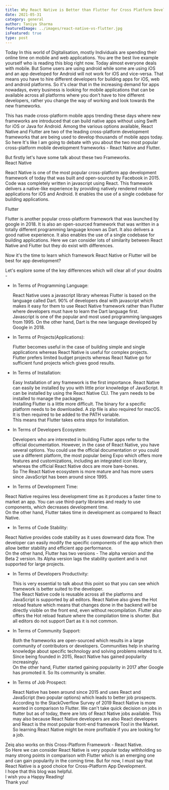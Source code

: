 ```yaml
---
title: Why React Native is Better than Flutter for Cross Platform Development?
date: 2021-05-31
category: general
author: Taniya Sharma
featuredImage: ../images/react-native-vs-flutter.jpg
isFeatured: true
type: post
---
```



Today In this world of Digitalisation, mostly Individuals are spending their online time on mobile and web applications. You are the best live example yourself who is reading this blog right now. Today almost everyone deals with mobile. But Some users are using android while some are using iOS and an app developed for Android will not work for iOS and vice-versa. That means you have to hire different developers for building apps for iOS, web and android platforms. So it's clear that in the increasing demand for apps nowadays, every business is looking for mobile applications that can be available across all platforms where you don't have to hire different developers, rather you change the way of working and look towards the new frameworks.

This has made cross-platform mobile apps trending these days where new frameworks are introduced that can build native apps without using Swift for iOS or Java for Android. Among the various options available, React Native and Flutter are two of the leading cross-platform development frameworks that are being used to develop thousands of mobile apps today.  
So here It's like I am going to debate with you about the two most popular cross-platform mobile development frameworks - React Native and Flutter.

But firstly let's have some talk about these two Frameworks.  
React Native  

React Native is one of the most popular cross-platform app development framework of today that was built and open-sourced by Facebook in 2015. Code was completely written in javascript using React. This framework delivers a native-like experience by providing natively rendered mobile applications for iOS and Android. It enables the use of a single codebase for building applications. 

Flutter 

Flutter is another popular cross-platform framework that was launched by google in 2018. It is also an open-sourced framework that was written in a totally different programming language known as Dart. It also delivers a good native experience. It also enables the use of a single codebase for building applications.
Here we can consider lots of similarity between React Native and Flutter but they do exist with differences.

Now it's the time to learn which framework React Native or Flutter will be best for app development?

Let's explore some of the key differences which will clear all of your doubts -

 - In Terms of Programming Language:
   
   React Native uses a javascript library whereas Flutter is based on the language called Dart. 90% of developers deal with javascript which makes it easy for them to use React Native framework rather than Flutter where developers must have to learn the Dart language first.  
Javascript is one of the popular and most used programming languages from 1995. On the other hand, Dart is the new language developed by Google in 2018.
 
 - In Terms of Projects(Applications):
    
    Flutter becomes useful in the case of building simple and single applications whereas React Native is useful for complex projects.  
Flutter prefers limited budget projects whereas React Native go for sufficient fund projects which gives good results.
 
 - In Terms of Installation:
    
    Easy Installation of any framework is the first importance. React Native can easily be installed by you with little prior knowledge of JavaScript. It can be installed by using the React Native CLI. The yarn needs to be installed to manage the packages.  
Installing Flutter is a little more difficult. The binary for a specific platform needs to be downloaded. A zip file is also required for macOS. It is then required to be added to the PATH variable.  
This means that Flutter takes extra steps for Installation.
 
 - In Terms of Developers Ecosystem:
   
   Developers who are interested in building Flutter apps refer to the official documentation. However, in the case of React Native, you have several options. You could use the official documentation or you could use a different platform, the most popular being Expo which offers more features and customizations, including an integrated icon library, whereas the official React Native docs are more bare-bones.  
So The React Native ecosystem is more mature and has more users since JavaScript has been around since 1995.
 
 - In Terms of Development Time:
  
  React Native requires less development time as it produces a faster time to market an app. You can use third-party libraries and ready to use components, which decreases development time.  
On the other hand, Flutter takes time in development as compared to React Native.
 
 - In Terms of Code Stability:
  
  React Native provides code stability as it uses downward data flow. The developer can easily modify the specific components of the app which then allow better stability and efficient app performance.  
On the other hand, Flutter has two versions - The alpha version and the Beta 2 version. Its Alpha version lags the stability quotient and is not supported for large projects.
 
 - In Terms of Developers Productivity:
   
   This is very essential to talk about this point so that you can see which framework is better suited to the developer.  
The React Native code is reusable across all the platforms and JavaScript is supported by all editors. React Native also gives the Hot reload feature which means that changes done in the backend will be directly visible on the front end, even without recompilation. Flutter also offers the Hot reload feature where the compilation time is shorter. But all editors do not support Dart as it is not common.
 
 - In Terms of Community Support:
   
   Both the frameworks are open-sourced which results in a large community of contributors or developers. Communities help in sharing knowledge about specific technology and solving problems related to it.  
Since being founded in 2015, React Native has gained popularity increasingly.  
On the other hand, Flutter started gaining popularity in 2017 after Google has promoted it. So Its community is smaller.
 
 - In Terms of Job Prospect:
   
   React Native has been around since 2015 and uses React and JavaScript (two popular options) which leads to better job prospects.  
According to the StackOverflow Survey of 2019 React Native is more wanted in comparison to Flutter. We can't take quick decision on jobs in flutter but as of today, there are lots of React Native jobs available. This may also because React Native developers are also React developers and React is the most popular front-end framework Tool in the Market.  
So learning React Native might be more profitable if you are looking for a job.

Zeiq also works on this Cross-Platform Framework - React Native.  
So Here we can consider React Native is very popular today withholding so many strong points in comparison with Flutter which is an emerging one and can gain popularity in the coming time. But for now, I must say that React Native is a good choice for Cross-Platform App Development.  
I hope that this blog was helpful.  
I wish you a Happy Reading!  
Thank you!

